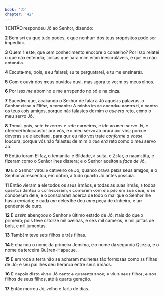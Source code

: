 ```yaml
---
book: 'Jó'
chapter: '42'
---
```


**1** ENTÃO respondeu Jó ao Senhor, dizendo:

**2** Bem sei eu que tudo podes, e que nenhum dos teus propósitos pode ser impedido.

**3** Quem _é_ este, que sem conhecimento encobre o conselho? Por isso relatei o que não entendia; coisas que para mim eram inescrutáveis, e que eu não entendia.

**4** Escuta-me, pois, e eu falarei; eu te perguntarei, e tu me ensinarás.

**5** Com o ouvir dos meus ouvidos ouvi, mas agora te veem os meus olhos.

**6** Por isso _me_ abomino e me arrependo no pó e na cinza.

**7** Sucedeu que, acabando o Senhor de falar a Jó aquelas palavras, o Senhor disse a Elifaz, o temanita: A minha ira se acendeu contra ti, e contra os teus dois amigos, porque não falastes de mim _o que era_ reto, como o meu servo Jó.

**8** Tomai, pois, sete bezerros e sete carneiros, e ide ao meu servo Jó, e oferecei holocaustos por vós, e o meu servo Jó orará por vós; porque deveras a ele aceitarei, para que eu não vos trate _conforme a vossa_ loucura; porque vós não falastes de mim _o que era_ reto como o meu servo Jó.

**9** Então foram Elifaz, o temanita, e Bildade, o suíta, e Zofar, o naamatita, e fizeram como o Senhor lhes dissera; e o Senhor aceitou a _face de_ Jó.

**10** E o Senhor virou o cativeiro de Jó, quando orava pelos seus amigos; e o Senhor acrescentou, em dobro, a tudo quanto Jó antes possuía.

**11** Então vieram a ele todos os seus irmãos, e todas as suas irmãs, e todos quantos dantes o conheceram, e comeram com ele pão em sua casa, e se condoeram dele, e o consolaram acerca de todo o mal que o Senhor lhe havia enviado; e cada _um_ deles lhe deu _uma_ peça de dinheiro, e um pendente de ouro.

**12** E _assim_ abençoou o Senhor o último estado de Jó, mais do que o primeiro; pois teve catorze mil ovelhas, e seis mil camelos, e mil juntas de bois, e mil jumentas.

**13** Também teve sete filhos e três filhas.

**14** E chamou o nome da primeira Jemima, e o nome da segunda Quezia, e o nome da terceira Quéren-Hapuque.

**15** E em toda a terra não se acharam mulheres tão formosas como as filhas de Jó; e seu pai lhes deu herança entre seus irmãos.

**16** E depois disto viveu Jó cento e quarenta anos; e viu a seus filhos, e aos filhos de seus filhos, até à quarta geração.

**17** Então morreu Jó, velho e farto de dias.
